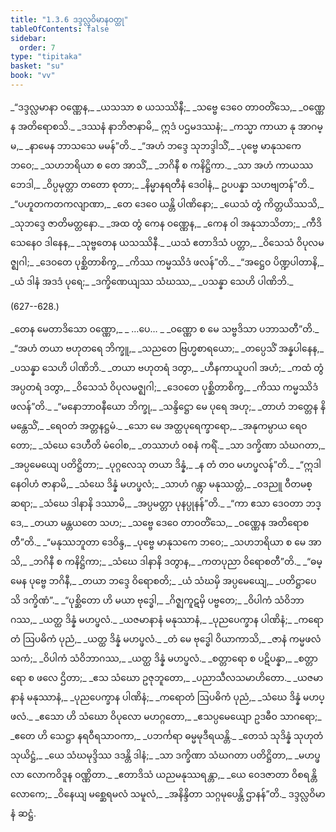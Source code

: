 ```yaml
---
title: "1.3.6 ဒဒ္ဒလ္လဝိမာနဝတ္ထု"
tableOfContents: false
sidebar:
  order: 7
type: "tipitaka"
basket: "su"
book: "vv"
---
```



<DynamicBreadcrumb />

<Division number="619" book="vv">

<Paragraph number="458" type="verses" book="vv">
_“ဒဒ္ဒလ္လမာနာ ဝဏ္ဏေန,_  
_ယသသာ စ ယသဿိနီ;_  
_သဗ္ဗေ ဒေဝေ တာဝတိံသေ,_  
_ဝဏ္ဏေန အတိရောစသိ._  

</Paragraph>

</Division>
<Division number="620" book="vv">

<Paragraph number="459" type="verses" book="vv">
_ဒဿနံ နာဘိဇာနာမိ,_  
ဣဒံ ပဌမဒဿနံ;_  
_ကသ္မာ ကာယာ နု အာဂမ္မ,_  
_နာမေန ဘာသသေ မမန်”တိ._  

</Paragraph>

</Division>
<Division number="621" book="vv">

<Paragraph number="460" type="verses" book="vv">
_“အဟံ ဘဒ္ဒေ သုဘဒ္ဒါသိံ,_  
_ပုဗ္ဗေ မာနုသကေ ဘဝေ;_  
_သဟဘရိယာ စ တေ အာသိံ,_  
_ဘဂိနီ စ ကနိဋ္ဌိကာ._  

</Paragraph>

</Division>
<Division number="622" book="vv">

<Paragraph number="461" type="verses" book="vv">
_သာ အဟံ ကာယဿ ဘေဒါ,_  
_ဝိပ္ပမုတ္တာ တတော စုတာ;_  
_နိမ္မာနရတီနံ ဒေဝါနံ,_  
ဥပပန္နာ သဟဗျတန်”တိ._  

</Paragraph>

</Division>
<Division number="623" book="vv">

<Paragraph number="462" type="verses" book="vv">
_“ပဟူတကတကလျာဏာ,_  
_တေ ဒေဝေ ယန္တိ ပါဏိနော;_  
_ယေသံ တွံ ကိတ္တယိဿသိ,_  
_သုဘဒ္ဒေ ဇာတိမတ္တနော._  

</Paragraph>

</Division>
<Division number="624" book="vv">

<Paragraph number="463" type="verses" book="vv">
_အထ တွံ ကေန ဝဏ္ဏေန,_  
_ကေန ဝါ အနုသာသိတာ;_  
_ကီဒိသေနေဝ ဒါနေန,_  
_သုဗ္ဗတေန ယသဿိနီ._  

</Paragraph>

</Division>
<Division number="625" book="vv">

<Paragraph number="464" type="verses" book="vv">
_ယသံ ဧတာဒိသံ ပတ္တာ,_  
_ဝိသေသံ ဝိပုလမဇ္ဈဂါ;_  
_ဒေဝတေ ပုစ္ဆိတာစိက္ခ,_  
_ကိဿ ကမ္မဿိဒံ ဖလန်”တိ._  

</Paragraph>

</Division>
<Division number="626" book="vv">

<Paragraph number="465" type="verses" book="vv">
_“အဋ္ဌေဝ ပိဏ္ဍပါတာနိ,_  
_ယံ ဒါနံ အဒဒံ ပုရေ;_  
_ဒက္ခိဏေယျဿ သံဃဿ,_  
_ပသန္နာ သေဟိ ပါဏိဘိ._  


(627--628.)
</Paragraph>

<Paragraph number="466" type="verses" book="vv">
_တေန မေတာဒိသော ဝဏ္ဏော,_  
_ …ပေ… _  
_ဝဏ္ဏော စ မေ သဗ္ဗဒိသာ ပဘာသတီ”တိ._  

</Paragraph>

</Division>
<Division number="629" book="vv">

<Paragraph number="467" type="verses" book="vv">
_“အဟံ တယာ ဗဟုတရေ ဘိက္ခူ,_  
_သညတေ ဗြဟ္မစာရယော;_  
_တပ္ပေသိံ အန္နပါနေန,_  
_ပသန္နာ သေဟိ ပါဏိဘိ._  

</Paragraph>

</Division>
<Division number="630" book="vv">

<Paragraph number="468" type="verses" book="vv">
_တယာ ဗဟုတရံ ဒတွာ,_  
_ဟီနကာယူပဂါ အဟံ;_  
_ကထံ တွံ အပ္ပတရံ ဒတွာ,_  
_ဝိသေသံ ဝိပုလမဇ္ဈဂါ;_  
_ဒေဝတေ ပုစ္ဆိတာစိက္ခ,_  
_ကိဿ ကမ္မဿိဒံ ဖလန်”တိ._  

</Paragraph>

</Division>
<Division number="631" book="vv">

<Paragraph number="469" type="verses" book="vv">
_“မနောဘာဝနီယော ဘိက္ခု,_  
_သန္ဒိဋ္ဌော မေ ပုရေ အဟု;_  
_တာဟံ ဘတ္တေန နိမန္တေသိံ,_  
_ရေဝတံ အတ္တနဋ္ဌမံ._  

</Paragraph>

</Division>
<Division number="632" book="vv">

<Paragraph number="470" type="verses" book="vv">
_သော မေ အတ္ထပုရေက္ခာရော,_  
_အနုကမ္ပာယ ရေဝတော;_  
_သံဃေ ဒေဟီတိ မံဝေါစ,_  
_တဿာဟံ ဝစနံ ကရိံ._  

</Paragraph>

</Division>
<Division number="633" book="vv">

<Paragraph number="471" type="verses" book="vv">
_သာ ဒက္ခိဏာ သံဃဂတာ,_  
_အပ္ပမေယျေ ပတိဋ္ဌိတာ;_  
_ပုဂ္ဂလေသု တယာ ဒိန္နံ,_  
_န တံ တဝ မဟပ္ဖလန်”တိ._  

</Paragraph>

</Division>
<Division number="634" book="vv">

<Paragraph number="472" type="verses" book="vv">
_“ဣဒါနေဝါဟံ ဇာနာမိ,_  
_သံဃေ ဒိန္နံ မဟပ္ဖလံ;_  
_သာဟံ ဂန္တွာ မနုဿတ္တံ,_  
_ဝဒညူ ဝီတမစ္ဆရာ;_  
_သံဃေ ဒါနာနိ ဒဿာမိ,_  
_အပ္ပမတ္တာ ပုနပ္ပုနန်”တိ._  

</Paragraph>

</Division>
<Division number="635" book="vv">

<Paragraph number="473" type="verses" book="vv">
_“ကာ ဧသာ ဒေဝတာ ဘဒ္ဒေ,_  
_တယာ မန္တယတေ သဟ;_  
_သဗ္ဗေ ဒေဝေ တာဝတိံသေ,_  
_ဝဏ္ဏေန အတိရောစတီ”တိ._  

</Paragraph>

</Division>
<Division number="636" book="vv">

<Paragraph number="474" type="verses" book="vv">
_“မနုဿဘူတာ ဒေဝိန္ဒ,_  
_ပုဗ္ဗေ မာနုသကေ ဘဝေ;_  
_သဟဘရိယာ စ မေ အာသိ,_  
_ဘဂိနီ စ ကနိဋ္ဌိကာ;_  
_သံဃေ ဒါနာနိ ဒတွာန,_  
_ကတပုညာ ဝိရောစတီ”တိ._  

</Paragraph>

</Division>
<Division number="637" book="vv">

<Paragraph number="475" type="verses" book="vv">
_“ဓမ္မေန ပုဗ္ဗေ ဘဂိနီ,_  
_တယာ ဘဒ္ဒေ ဝိရောစတိ;_  
_ယံ သံဃမှိ အပ္ပမေယျေ,_  
_ပတိဋ္ဌာပေသိ ဒက္ခိဏံ”._  

</Paragraph>

</Division>
<Division number="638" book="vv">

<Paragraph number="476" type="verses" book="vv">
_“ပုစ္ဆိတော ဟိ မယာ ဗုဒ္ဓေါ,_  
_ဂိဇ္ဈကူဋမှိ ပဗ္ဗတေ;_  
_ဝိပါကံ သံဝိဘာဂဿ,_  
_ယတ္ထ ဒိန္နံ မဟပ္ဖလံ._  

</Paragraph>

</Division>
<Division number="639" book="vv">

<Paragraph number="477" type="verses" book="vv">
_ယဇမာနာနံ မနုဿာနံ,_  
_ပုညပေက္ခာန ပါဏိနံ;_  
_ကရောတံ ဩပဓိကံ ပုညံ,_  
_ယတ္ထ ဒိန္နံ မဟပ္ဖလံ._  

</Paragraph>

</Division>
<Division number="640" book="vv">

<Paragraph number="478" type="verses" book="vv">
_တံ မေ ဗုဒ္ဓေါ ဝိယာကာသိ,_  
_ဇာနံ ကမ္မဖလံ သကံ;_  
_ဝိပါကံ သံဝိဘာဂဿ,_  
_ယတ္ထ ဒိန္နံ မဟပ္ဖလံ._  

</Paragraph>

</Division>
<Division number="641" book="vv">

<Paragraph number="479" type="verses" book="vv">
_စတ္တာရော စ ပဋိပန္နာ,_  
_စတ္တာရော စ ဖလေ ဌိတာ;_  
_ဧသ သံဃော ဥဇုဘူတော,_  
_ပညာသီလသမာဟိတော._  

</Paragraph>

</Division>
<Division number="642" book="vv">

<Paragraph number="480" type="verses" book="vv">
_ယဇမာနာနံ မနုဿာနံ,_  
_ပုညပေက္ခာန ပါဏိနံ;_  
_ကရောတံ ဩပဓိကံ ပုညံ,_  
_သံဃေ ဒိန္နံ မဟပ္ဖလံ._  

</Paragraph>

</Division>
<Division number="643" book="vv">

<Paragraph number="481" type="verses" book="vv">
_ဧသော ဟိ သံဃော ဝိပုလော မဟဂ္ဂတော,_  
_ဧသပ္ပမေယျော ဥဒဓီဝ သာဂရော;_  
_ဧတေ ဟိ သေဋ္ဌာ နရဝီရသာဝကာ,_  
_ပဘင်္ကရာ ဓမ္မမုဒီရယန္တိ._  

</Paragraph>

</Division>
<Division number="644" book="vv">

<Paragraph number="482" type="verses" book="vv">
_တေသံ သုဒိန္နံ သုဟုတံ သုယိဋ္ဌံ,_  
_ယေ သံဃမုဒ္ဒိဿ ဒဒန္တိ ဒါနံ;_  
_သာ ဒက္ခိဏာ သံဃဂတာ ပတိဋ္ဌိတာ,_  
_မဟပ္ဖလာ လောကဝိဒူန ဝဏ္ဏိတာ._  

</Paragraph>

</Division>
<Division number="645" book="vv">

<Paragraph number="483" type="verses" book="vv">
_ဧတာဒိသံ ယညမနုဿရန္တာ,_  
_ယေ ဝေဒဇာတာ ဝိစရန္တိ လောကေ;_  
_ဝိနေယျ မစ္ဆေရမလံ သမူလံ,_  
_အနိန္ဒိတာ သဂ္ဂမုပေန္တိ ဌာနန်”တိ._  


</Paragraph>
</Division>

<Paragraph number="484" type="center" book="vv">
ဒဒ္ဒလ္လဝိမာနံ ဆဋ္ဌံ.
</Paragraph>